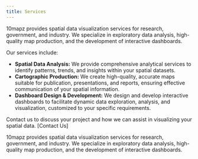 ```yaml
---
title: Services
---
```


10mapz provides spatial data visualization services for research, government, and industry. We specialize in exploratory data analysis, high-quality map production, and the development of interactive dashboards.

Our services include:

* **Spatial Data Analysis:** We provide comprehensive analytical services to identify patterns, trends, and insights within your spatial datasets.
* **Cartographic Production:** We create high-quality, accurate maps suitable for publication, presentations, and reports, ensuring effective communication of your spatial information.
* **Dashboard Design & Development:** We design and develop interactive dashboards to facilitate dynamic data exploration, analysis, and visualization, customized to your specific requirements. 

Contact us to discuss your project and how we can assist in visualizing your spatial data. [Contact Us]

10mapz provides spatial data visualization services for research, government, and industry. We specialize in exploratory data analysis, high-quality map production, and the development of interactive dashboards.
